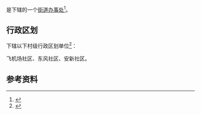 {{中国乡级行政区|65/01/04/016/000}}

'''{{PAGENAMEBASE}}'''是{{PRC admin/fullname|65/01/04/016/000|3}}下辖的一个[[街道办事处|街道办事处]]<ref>{{PRC admin/ref sgc|{{PRC admin/parent|65/01/04/016/000}}}}</ref>。

== 行政区划 ==
{{PAGENAMEBASE}}下辖以下村级行政区划单位<ref>{{PRC admin/ref sgc|65/01/04/016/000}}</ref>：

飞机场社区、东风社区、安新社区。

== 参考资料 ==
{{reflist}}

{{新疆行政区划小作品}}
{{PRC admin/navcat|65/01/04/016/000}}